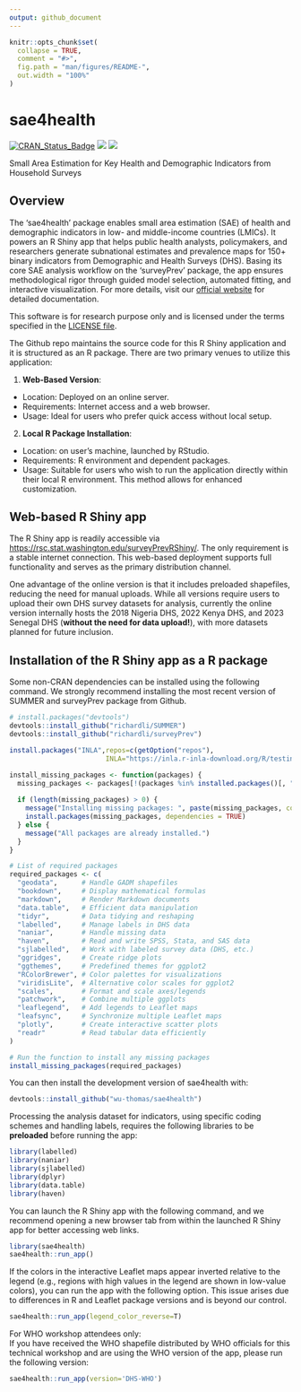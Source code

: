 ```yaml
---
output: github_document
---
```


<!-- README.md is generated from README.Rmd. Please edit that file -->

```r
knitr::opts_chunk$set(
  collapse = TRUE,
  comment = "#>",
  fig.path = "man/figures/README-",
  out.width = "100%"
)
```

# sae4health

<!-- badges: start -->
[![CRAN\_Status\_Badge](https://www.r-pkg.org/badges/version/sae4health)](https://cran.r-project.org/package=sae4health) [![](https://cranlogs.r-pkg.org/badges/sae4health)](https://cran.r-project.org/package=sae4health) 
[![](https://cranlogs.r-pkg.org/badges/grand-total/sae4health?color=orange)](https://cran.r-project.org/package=sae4health)
<!-- badges: end -->

Small Area Estimation for Key Health and Demographic Indicators from Household Surveys

## Overview

The 'sae4health' package enables small area estimation (SAE) of health and demographic indicators in low- and middle-income countries (LMICs). It powers an R Shiny app that helps public health analysts, policymakers, and researchers generate subnational estimates and prevalence maps for 150+ binary indicators from Demographic and Health Surveys (DHS). Basing its core SAE analysis workflow on the 'surveyPrev' package, the app ensures methodological rigor through guided model selection, automated fitting, and interactive visualization. For more details, visit our [official website](https://wu-thomas.github.io/surveyPrev_website/){target="_blank"} for detailed documentation. 

This software is for research purpose only and is licensed under the terms specified in the [LICENSE file](https://github.com/wu-thomas/sae4health/blob/main/LICENSE.md).  

The Github repo maintains the source code for this R Shiny application and it is structured as an R package. There are two primary venues to utilize this application:

1. **Web-Based Version**:

* Location: Deployed on an online server.
* Requirements: Internet access and a web browser.
* Usage: Ideal for users who prefer quick access without local setup.

2. **Local R Package Installation**:

* Location: on user's machine, launched by RStudio. 
* Requirements: R environment and dependent packages.
* Usage: Suitable for users who wish to run the application directly within their local R environment. This method allows for enhanced customization.


## Web-based R Shiny app

The R Shiny app is readily accessible via [https://rsc.stat.washington.edu/surveyPrevRShiny/](https://rsc.stat.washington.edu/surveyPrevRShiny/). The only requirement is a stable internet connection. This web-based deployment supports full functionality and serves as the primary distribution channel.

One advantage of the online version is that it includes preloaded shapefiles, reducing the need for manual uploads. While all versions require users to upload their own DHS survey datasets for analysis, currently the online version internally hosts the 2018 Nigeria DHS, 2022 Kenya DHS, and 2023 Senegal DHS (**without the need for data upload!**), with more datasets planned for future inclusion.  


## Installation of the R Shiny app as a R package

Some non-CRAN dependencies can be installed using the following command. We strongly recommend installing the most recent version of SUMMER and surveyPrev package from Github. 

``` r
# install.packages("devtools")
devtools::install_github("richardli/SUMMER")
devtools::install_github("richardli/surveyPrev")

install.packages("INLA",repos=c(getOption("repos"),
                        INLA="https://inla.r-inla-download.org/R/testing"),dep=TRUE)

```


<!-- To install additional CRAN dependencies, run the following command:   -->

<!-- (Some dependencies are not listed in the CRAN `Imports` to meet submission requirements, so they need to be installed manually.) -->

``` r

install_missing_packages <- function(packages) {
  missing_packages <- packages[!(packages %in% installed.packages()[, "Package"])]
  
  if (length(missing_packages) > 0) {
    message("Installing missing packages: ", paste(missing_packages, collapse = ", "))
    install.packages(missing_packages, dependencies = TRUE)
  } else {
    message("All packages are already installed.")
  }
}

# List of required packages
required_packages <- c(
  "geodata",      # Handle GADM shapefiles  
  "bookdown",     # Display mathematical formulas  
  "markdown",     # Render Markdown documents  
  "data.table",   # Efficient data manipulation  
  "tidyr",        # Data tidying and reshaping  
  "labelled",     # Manage labels in DHS data  
  "naniar",       # Handle missing data  
  "haven",        # Read and write SPSS, Stata, and SAS data  
  "sjlabelled",   # Work with labeled survey data (DHS, etc.)  
  "ggridges",     # Create ridge plots  
  "ggthemes",     # Predefined themes for ggplot2  
  "RColorBrewer", # Color palettes for visualizations  
  "viridisLite",  # Alternative color scales for ggplot2  
  "scales",       # Format and scale axes/legends  
  "patchwork",    # Combine multiple ggplots  
  "leaflegend",   # Add legends to Leaflet maps  
  "leafsync",     # Synchronize multiple Leaflet maps  
  "plotly",       # Create interactive scatter plots  
  "readr"         # Read tabular data efficiently  
)

# Run the function to install any missing packages
install_missing_packages(required_packages)

```



<!-- devtools::install_github("rspatial/geodata") # for downloading GAM shapefile -->



You can then install the development version of sae4health with:

``` r
devtools::install_github("wu-thomas/sae4health")
```

<!-- Our tool depends specifically on 2.12.0 version of the labelled package, so we make sure the correct version is used.  -->

<!-- ``` {r, eval=F, echo=T} -->
<!-- remotes::install_version("labelled", "2.12.0") -->
<!-- ``` -->

Processing the analysis dataset for indicators, using specific coding schemes and handling labels, requires the following libraries to be **preloaded** before running the app:  

```r
library(labelled)
library(naniar)
library(sjlabelled)
library(dplyr)
library(data.table)
library(haven)

```


You can launch the R Shiny app with the following command, and we recommend opening a new browser tab from within the launched R Shiny app for better accessing web links.

```r

library(sae4health)
sae4health::run_app()

```


If the colors in the interactive Leaflet maps appear inverted relative to the legend (e.g., regions with high values in the legend are shown in low-value colors), you can run the app with the following option. This issue arises due to differences in R and Leaflet package versions and is beyond our control.

```r

sae4health::run_app(legend_color_reverse=T)

```

For WHO workshop attendees only:  
If you have received the WHO shapefile distributed by WHO officials for this technical workshop and are using the WHO version of the app, please run the following version:

```r

sae4health::run_app(version='DHS-WHO')

```

<!-- ## Deploy the RShiny app as a Docker image -->

<!-- The user need to first install the Docker desktop app from [https://docs.docker.com/get-docker/](https://docs.docker.com/get-docker/). -->
<!-- Windows users may need to enable the Windows Subsystem for Linux (WSL), which can be done by executing the ‘wsl  --install' in the command line. -->
<!-- Several methods are available for deploying this RShiny app locally using Docker. Special thanks to \@Charlton Callender for providing these deployment techniques. -->

<!-- ### Docker desktop app -->

<!-- 1. Open the Docker desktop app -->

<!-- 2. Download the image: -->
<!--     - This is only required the first time you use the app or for downloading a new version/tag. -->
<!--     - In the search bar, search for 'yunhanwu/saeforhealth:v1.0.1'. -->
<!--     - Hover cursor over relevant result and click 'Pull'. -->

<!-- 3. Run a container with the downloaded image: -->
<!--     - From sidebar, open 'Images' -> 'Local'. Should now have a row for 'Name'='yunhanwu/saeforhealth' and 'Tag'='v1.0.1'.  -->
<!--     - Under actions click 'Run' (the play button). -->
<!--     - Expand 'optional settings'. -->
<!--       - Under 'Ports': Fill 'Host port' with '3838'. -->
<!--     - Click 'Run' -->

<!-- 4. Open the RShiny app in your web browser by navigating to 'http://localhost:3838/'. -->

<!-- 5. When done, close the webpage and: -->
<!--     - From sidebar, open 'Containers'. -->
<!--     - Look for rows with 'Image'='yunhanwu/saeforhealth' & Status = 'Running'. -->
<!--     - Under 'Actions' click 'Stop' -->

<!-- ### Command line (with internet access) -->

<!-- 1. Open the command line. -->

<!-- 2. Download the image: `docker pull yunhanwu/saeforhealth:v1.0.1` -->

<!-- 3. Run a container with the downloaded image:　`docker run --rm -p 3838:3838 yunhanwu/saeforhealth:v1.0.1` -->

<!-- 4. Open the RShiny app in your web browser by navigating to 'http://localhost:3838/'. -->

<!-- 5. When done, close the webpage and: -->
<!--     - From sidebar, open 'Containers'. -->
<!--     - Look for rows with 'Image'='yunhanwu/saeforhealth' & Status = 'Running'. -->
<!--     - Under 'Actions' click 'Stop' -->

<!-- ### Command line (with file copy of image) -->

<!-- 1. Open the command line. -->

<!-- 2. Obtain the docker image in tar format from another source. Load into docker with: `docker load --input file_path.tar` -->

<!-- 3. Run a container with the downloaded image:　`docker run --rm -p 3838:3838 yunhanwu/saeforhealth:v1.0.1` -->

<!-- 4. Open the RShiny app in your web browser by navigating to 'http://localhost:3838/'. -->

<!-- 5. When done, close the webpage and: -->
<!--     - From sidebar, open 'Containers'. -->
<!--     - Look for rows with 'Image'='yunhanwu/saeforhealth' & Status = 'Running'. -->
<!--     - Under 'Actions' click 'Stop' -->


